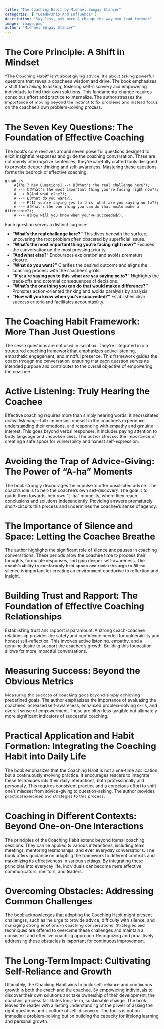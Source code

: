 ```yaml
---
title: "The Coaching Habit by Michael Bungay Stanier"
categories: [ "Leadership And Influence" ]
description: "Say less, ask more & change the way you lead forever"
image: 'image.png'
author: "Michael Bungay Stanier"
---
```

# The Core Principle:  A Shift in Mindset

"The Coaching Habit" isn't about giving advice; it's about asking powerful questions that reveal a coachee's wisdom and drive. The book emphasizes a shift from *telling* to *asking*, fostering self-discovery and empowering individuals to find their own solutions. This fundamental change requires conscious effort and practice to internalize. The author stresses the importance of moving beyond the instinct to fix problems and instead focus on the coachee's own problem-solving process.

# The Seven Key Questions:  The Foundation of Effective Coaching

The book's core revolves around seven powerful questions designed to elicit insightful responses and guide the coaching conversation.  These are not merely interrogative sentences; they're carefully crafted tools designed to provoke deeper thinking and self-awareness.  Mastering these questions forms the bedrock of effective coaching.

```mermaid
graph LR
    A[The 7 Key Questions] --> B(What's the real challenge here?);
    A --> C(What's the most important thing you're facing right now?);
    A --> D(And what else?);
    A --> E(What do you want?);
    A --> F(If you're saying yes to this, what are you saying no to?);
    A --> G(What's the one thing you can do that would make a difference?);
    A --> H(How will you know when you've succeeded?);

```

Each question serves a distinct purpose:

* **"What's the real challenge here?"**  This dives beneath the surface, uncovering the root problem often obscured by superficial issues.
* **"What's the most important thing you're facing right now?"** Focuses the conversation on the most pressing priority.
* **"And what else?"** Encourages exploration and avoids premature closure.
* **"What do you want?"** Clarifies the desired outcome and aligns the coaching process with the coachee's goals.
* **"If you're saying yes to this, what are you saying no to?"**  Highlights the trade-offs and potential consequences of decisions.
* **"What's the one thing you can do that would make a difference?"**  Promotes action-oriented thinking and avoids paralysis by analysis.
* **"How will you know when you've succeeded?"**  Establishes clear success criteria and facilitates accountability.

# The Coaching Habit Framework:  More Than Just Questions

The seven questions are not used in isolation.  They're integrated into a structured coaching framework that emphasizes active listening, empathetic engagement, and mindful presence. This framework guides the coach through the conversation, ensuring that each question serves its intended purpose and contributes to the overall objective of empowering the coachee.

# Active Listening:  Truly Hearing the Coachee

Effective coaching requires more than simply hearing words; it necessitates *active listening*—fully immersing oneself in the coachee's experience, understanding their emotions, and responding with empathy and genuine interest.  This goes beyond verbal responses; it includes paying attention to body language and unspoken cues. The author stresses the importance of creating a safe space for vulnerability and honest self-expression.

# Avoiding the Trap of Advice-Giving:  The Power of "A-ha" Moments

The book strongly discourages the impulse to offer unsolicited advice. The coach's role is to help the coachee's own self-discovery. The goal is to guide them towards their *own* "a-ha" moments, where they reach conclusions and solutions independently. Providing answers prematurely short-circuits this process and undermines the coachee's sense of agency.

# The Importance of Silence and Space:  Letting the Coachee Breathe

The author highlights the significant role of silence and pauses in coaching conversations.  These periods allow the coachee time to process their thoughts, formulate responses, and gain deeper self-awareness.  The coach's ability to comfortably hold space and resist the urge to fill the silence is important for creating an environment conducive to reflection and insight.


# Building Trust and Rapport:  The Foundation of Effective Coaching Relationships

Establishing trust and rapport is paramount. A strong coach-coachee relationship provides the safety and confidence needed for vulnerability and honest self-reflection. This involves active listening, empathy, and a genuine desire to support the coachee's growth. Building this foundation allows for more impactful conversations.

# Measuring Success:  Beyond the Obvious Metrics

Measuring the success of coaching goes beyond simply achieving predefined goals.  The author emphasizes the importance of evaluating the coachee's increased self-awareness, enhanced problem-solving skills, and overall sense of empowerment.  These are often less tangible but ultimately more significant indicators of successful coaching.


# Practical Application and Habit Formation:  Integrating the Coaching Habit into Daily Life

The book emphasizes that the Coaching Habit is not a one-time application but a continuously evolving practice. It encourages readers to integrate these techniques into their daily interactions, both professionally and personally. This requires consistent practice and a conscious effort to shift one's mindset from advice-giving to question-asking. The author provides practical exercises and strategies to this process.

#  Coaching in Different Contexts: Beyond One-on-One Interactions

The principles of the Coaching Habit extend beyond formal coaching sessions.  They can be applied to various interactions, including team meetings, mentoring relationships, and even everyday conversations.  The book offers guidance on adapting the framework to different contexts and maximizing its effectiveness in various settings.  By integrating these principles into everyday life, individuals can become more effective communicators, mentors, and leaders.

#  Overcoming Obstacles: Addressing Common Challenges

The book acknowledges that adopting the Coaching Habit might present challenges, such as the urge to provide advice, difficulty with silence, and managing strong emotions in coaching conversations. Strategies and techniques are offered to overcome these challenges and maintain a consistent and effective coaching approach. Recognizing and proactively addressing these obstacles is important for continuous improvement.

# The Long-Term Impact: Cultivating Self-Reliance and Growth

Ultimately, the Coaching Habit aims to build self-reliance and continuous growth in both the coach and the coachee. By empowering individuals to discover their own solutions and take ownership of their development, the coaching process facilitates long-term, sustainable change. The book leaves the reader with a lasting understanding of the power of asking the right questions and a culture of self-discovery. The focus is not on immediate problem-solving but on building the capacity for lifelong learning and personal growth.

